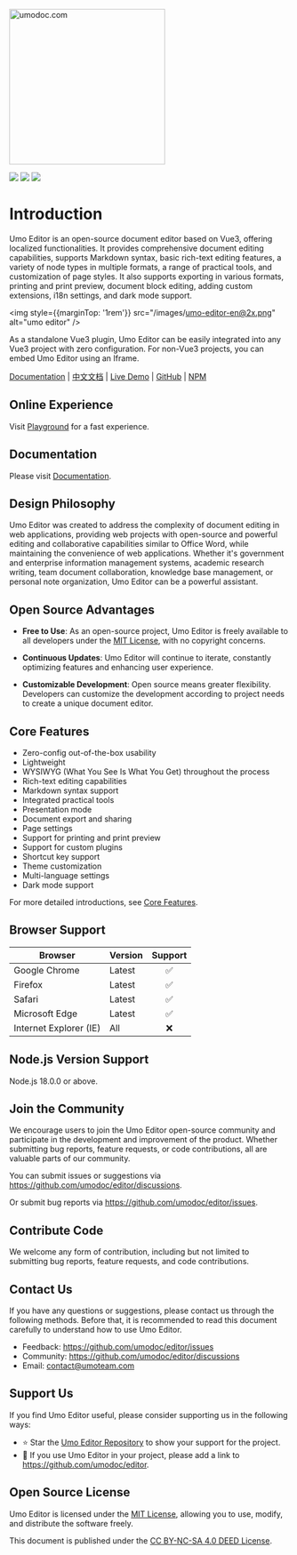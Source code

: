 <p style={{ textAlign: 'center', margin: '5rem 0 1rem' }}>
<a href="https://umodoc.com" target="_blank"><img src="/images/logo.svg" alt="umodoc.com" width="280" /></a>
</p>

<p style={{ textAlign: 'center' }}>
<a href="https://github.com/umodoc/editor/blob/main/LICENSE" target="_blank"><img src="https://img.shields.io/npm/l/@umoteam/editor" /></a>
<a href="https://www.npmjs.com/package/@umoteam/editor" target="_blank"><img src="https://img.shields.io/npm/v/@umoteam/editor" /></a>
<a href="https://www.npmjs.com/package/@umoteam/editor" target="_blank"><img src="https://img.shields.io/npm/d18m/@umoteam/editor" /></a>
</p>

# Introduction

Umo Editor is an open-source document editor based on Vue3, offering localized functionalities. It provides comprehensive document editing capabilities, supports Markdown syntax, basic rich-text editing features, a variety of node types in multiple formats, a range of practical tools, and customization of page styles. It also supports exporting in various formats, printing and print preview, document block editing, adding custom extensions, i18n settings, and dark mode support.

<img style={{marginTop: '1rem'}} src="/images/umo-editor-en@2x.png" alt="umo editor" />

As a standalone Vue3 plugin, Umo Editor can be easily integrated into any Vue3 project with zero configuration. For non-Vue3 projects, you can embed Umo Editor using an Iframe.

[Documentation](https://editor.umodoc.com/en/docs) | [中文文档](https://editor.umodoc.com/cn/docs) | [Live Demo](https://demo.umodoc.com/editor?lang=en) | [GitHub](https://github.com/umodoc/editor) | [NPM](https://www.npmjs.com/package/@umoteam/editor)

## Online Experience

Visit [Playground](https://demo.umodoc.com/editor?pane=no&lang=en) for a fast experience.

## Documentation

Please visit [Documentation](https://editor.umodoc.com/en/docs).

## Design Philosophy

Umo Editor was created to address the complexity of document editing in web applications, providing web projects with open-source and powerful editing and collaborative capabilities similar to Office Word, while maintaining the convenience of web applications. Whether it's government and enterprise information management systems, academic research writing, team document collaboration, knowledge base management, or personal note organization, Umo Editor can be a powerful assistant.

## Open Source Advantages

- **Free to Use**: As an open-source project, Umo Editor is freely available to all developers under the [MIT License](https://github.com/umo-editor/umo-editor/blob/main/LICENSE), with no copyright concerns.

- **Continuous Updates**: Umo Editor will continue to iterate, constantly optimizing features and enhancing user experience.

- **Customizable Development**: Open source means greater flexibility. Developers can customize the development according to project needs to create a unique document editor.

## Core Features

- Zero-config out-of-the-box usability
- Lightweight
- WYSIWYG (What You See Is What You Get) throughout the process
- Rich-text editing capabilities
- Markdown syntax support
- Integrated practical tools
- Presentation mode
- Document export and sharing
- Page settings
- Support for printing and print preview
- Support for custom plugins
- Shortcut key support
- Theme customization
- Multi-language settings
- Dark mode support

For more detailed introductions, see [Core Features](./docs/features).

## Browser Support

| Browser          | Version | Support |
| ---------------- | ------- | :------: |
| Google Chrome    | Latest  | ✅       |
| Firefox          | Latest  | ✅       |
| Safari           | Latest  | ✅       |
| Microsoft Edge   | Latest  | ✅       |
| Internet Explorer (IE) | All | ❌       |

## Node.js Version Support

Node.js 18.0.0 or above.

## Join the Community

We encourage users to join the Umo Editor open-source community and participate in the development and improvement of the product. Whether submitting bug reports, feature requests, or code contributions, all are valuable parts of our community.

You can submit issues or suggestions via https://github.com/umodoc/editor/discussions.

Or submit bug reports via https://github.com/umodoc/editor/issues.

## Contribute Code

We welcome any form of contribution, including but not limited to submitting bug reports, feature requests, and code contributions.

## Contact Us

If you have any questions or suggestions, please contact us through the following methods. Before that, it is recommended to read this document carefully to understand how to use Umo Editor.

- Feedback: https://github.com/umodoc/editor/issues
- Community: https://github.com/umodoc/editor/discussions
- Email: [contact@umoteam.com](mailto:contact@umoteam.com)

## Support Us

If you find Umo Editor useful, please consider supporting us in the following ways:

- ⭐ Star the [Umo Editor Repository](https://github.com/umodoc/editor) to show your support for the project.
- 🔗 If you use Umo Editor in your project, please add a link to https://github.com/umodoc/editor.

## Open Source License

Umo Editor is licensed under the [MIT License](https://github.com/umodoc/editor/blob/main/LICENSE), allowing you to use, modify, and distribute the software freely.

This document is published under the [CC BY-NC-SA 4.0 DEED License](https://creativecommons.org/licenses/by-nc-sa/4.0).